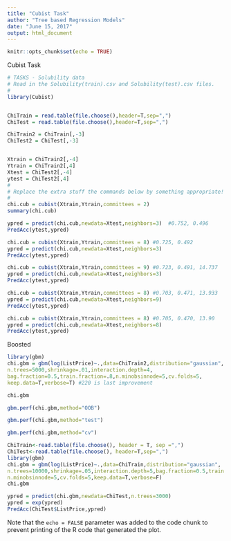 ```yaml
---
title: "Cubist Task"
author: "Tree based Regression Models"
date: "June 15, 2017"
output: html_document
---
```


```r
knitr::opts_chunk$set(echo = TRUE)
```

Cubist Task
```r
# TASKS - Solubility data
# Read in the Solubility(train).csv and Solubility(test).csv files.
#
library(Cubist)


ChiTrain = read.table(file.choose(),header=T,sep=",")
ChiTest = read.table(file.choose(),header=T,sep=",")

ChiTrain2 = ChiTrain[,-3]
ChiTest2 = ChiTest[,-3]


Xtrain = ChiTrain2[,-4]
Ytrain = ChiTrain2[,4]
Xtest = ChiTest2[,-4]
ytest = ChiTest2[,4]
#
# Replace the extra stuff the commands below by something appropriate!
#
chi.cub = cubist(Xtrain,Ytrain,committees = 2)
summary(chi.cub)
```



```r
ypred = predict(chi.cub,newdata=Xtest,neighbors=3)  #0.752, 0.496
PredAcc(ytest,ypred)

chi.cub = cubist(Xtrain,Ytrain,committees = 8) #0.725, 0.492
ypred = predict(chi.cub,newdata=Xtest,neighbors=3)
PredAcc(ytest,ypred)

chi.cub = cubist(Xtrain,Ytrain,committees = 9) #0.723, 0.491, 14.737
ypred = predict(chi.cub,newdata=Xtest,neighbors=3)
PredAcc(ytest,ypred)

chi.cub = cubist(Xtrain,Ytrain,committees = 8) #0.703, 0.471, 13.933
ypred = predict(chi.cub,newdata=Xtest,neighbors=9)
PredAcc(ytest,ypred)

chi.cub = cubist(Xtrain,Ytrain,committees = 8) #0.705, 0.470, 13.90
ypred = predict(chi.cub,newdata=Xtest,neighbors=8)
PredAcc(ytest,ypred)
```
Boosted 
```r
library(gbm)
chi.gbm = gbm(log(ListPrice)~.,data=ChiTrain2,distribution="gaussian",
n.trees=5000,shrinkage=.01,interaction.depth=4,
bag.fraction=0.5,train.fraction=.8,n.minobsinnode=5,cv.folds=5,
keep.data=T,verbose=T) #220 is last improvement

chi.gbm

gbm.perf(chi.gbm,method="OOB")
```

```r
gbm.perf(chi.gbm,method="test")
```

```r
gbm.perf(chi.gbm,method="cv")
```



```r
ChiTrain<-read.table(file.choose(), header = T, sep =",")
ChiTest<-read.table(file.choose(), header=T,sep=",")
library(gbm)
chi.gbm = gbm(log(ListPrice)~.,data=ChiTrain,distribution="gaussian",
n.trees=10000,shrinkage=.05,interaction.depth=5,bag.fraction=0.5,train.fraction=.8,
n.minobsinnode=5,cv.folds=5,keep.data=T,verbose=F)
chi.gbm

ypred = predict(chi.gbm,newdata=ChiTest,n.trees=3000)
ypred = exp(ypred)
PredAcc(ChiTest$ListPrice,ypred)

```

Note that the `echo = FALSE` parameter was added to the code chunk to prevent printing of the R code that generated the plot.
